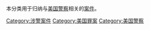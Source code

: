 本分类用于归纳与[[美国警察|美国警察]]相关的[[案件|案件]]。

[[Category:涉警案件|Category:涉警案件]]
[[Category:美国罪案|Category:美国罪案]]
[[Category:美国警察|Category:美国警察]]